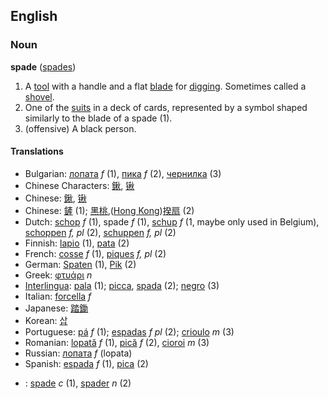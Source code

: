 ==English==
===Noun===
'''spade''' ([[spades]])

# A [[tool]] with a handle and a flat [[blade]] for [[dig]]ging. Sometimes called a [[shovel]].
# One of the [[suit]]s in a deck of cards, represented by a symbol shaped similarly to the blade of a spade (1).
# (offensive) A black person.

====Translations====
*Bulgarian: [[лопата]] ''f'' (1), [[пика]] ''f'' (2), [[чернилка]] (3)
*Chinese Characters: [[鍬]], [[锹]]
*Chinese: [[鍬]], [[锹]]
*Chinese: [[鏟]] (1); [[黑桃]],([[Hong Kong]])[[揆扇]] (2)
*Dutch: [[schop]] ''f'' (1), spade ''f'' (1), [[schup]] ''f'' (1, maybe only used in Belgium), [[schoppen]] ''f, pl'' (2), [[schuppen]] ''f, pl'' (2)
*Finnish: [[lapio]] (1), [[pata]] (2)
*French: [[cosse]] ''f'' (1), [[piques]] ''f, pl'' (2)
*German: [[Spaten]] (1), [[Pik]] (2)
*Greek: [[φτυάρι]] ''n''
*[[Interlingua]]: [[pala]] (1); [[picca]], [[spada]] (2); [[negro]] (3)
*Italian: [[forcella]] ''f''
*Japanese: [[踏鋤]]
*Korean: [[삽]]
*Portuguese: [[pá]] ''f'' (1); [[espadas]] ''f pl'' (2); [[crioulo]] ''m'' (3)
*Romanian: [[lopată]] ''f'' (1), [[pică]] ''f'' (2), [[cioroi]] ''m'' (3)
*Russian: [[лопата]] ''f'' (lopata)
*Spanish: [[espada]] ''f'' (1), [[pica]] (2)
*{{sv}}: [[spade]] ''c'' (1), [[spader]] ''n'' (2)